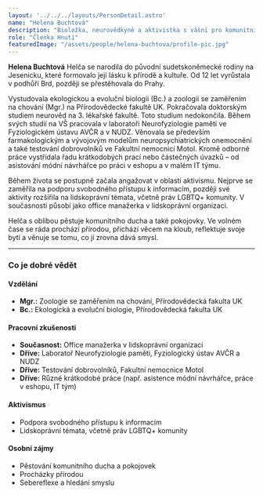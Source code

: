 ```yaml
---
layout: '../../../layouts/PersonDetail.astro'
name: "Helena Buchtová"
description: "Bioložka, neurovědkyně a aktivistka s vášní pro komunitní život a lidská práva."
role: "Členka Hnutí"
featuredImage: "/assets/people/helena-buchtova/profile-pic.jpg"
---
```


**Helena Buchtová**
Helča se narodila do původní sudetskoněmecké rodiny na Jesenicku, které formovalo její lásku k přírodě a kultuře. Od 12 let vyrůstala v podhůří Brd, později se přestěhovala do Prahy.

Vystudovala ekologickou a evoluční biologii (Bc.) a zoologii se zaměřením na chování (Mgr.) na Přírodovědecké fakultě UK. Pokračovala doktorským studiem neurověd na 3. lékařské fakultě. Toto studium nedokončila. Během svých studií na VŠ pracovala v laboratoři Neurofyziologie paměti ve Fyziologickém ústavu AVČR a v NUDZ. Věnovala se především farmakologickým a vývojovým modelům neuropsychiatrických onemocnění a také testování dobrovolníků ve Fakultní nemocnici Motol. Kromě odborné práce vystřídala řadu krátkodobých prací nebo částečných úvazků – od asistování módní návrhářce po práci v eshopu a v malém IT týmu.

Během života se postupně začala angažovat v oblasti aktivismu. Nejprve se zaměřila na podporu svobodného přístupu k informacím, později své aktivity rozšířila na lidskoprávní témata, včetně práv LGBTQ+ komunity. V současnosti působí jako office manažerka v lidskoprávní organizaci.

Helča s oblibou pěstuje komunitního ducha a také pokojovky. Ve volném čase se ráda prochází přírodou, přichází věcem na kloub, reflektuje svoje bytí a věnuje se tomu, co jí zrovna dává smysl.

---

### Co je dobré vědět

#### Vzdělání

- **Mgr.:** Zoologie se zaměřením na chování, Přírodovědecká fakulta UK
- **Bc.:** Ekologická a evoluční biologie, Přírodovědecká fakulta UK

#### Pracovní zkušenosti

- **Současnost:** Office manažerka v lidskoprávní organizaci
- **Dříve:** Laboratoř Neurofyziologie paměti, Fyziologický ústav AVČR a NUDZ
- **Dříve:** Testování dobrovolníků, Fakultní nemocnice Motol
- **Dříve:** Různé krátkodobé práce (např. asistence módní návrhářce, práce v eshopu, IT tým)

#### Aktivismus

- Podpora svobodného přístupu k informacím
- Lidskoprávní témata, včetně práv LGBTQ+ komunity

#### Osobní zájmy

- Pěstování komunitního ducha a pokojovek
- Procházky přírodou
- Sebereflexe a hledání smyslu
